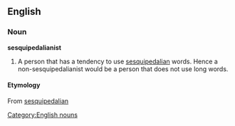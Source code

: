 ==English==
=== Noun ===
[[Category:English nouns]]
'''sesquipedalianist'''
# A person that has a tendency to use [[sesquipedalian]] words. Hence a non-sesquipedalianist would be a person that does not use long words.
==== Etymology ====
From [[sesquipedalian]]